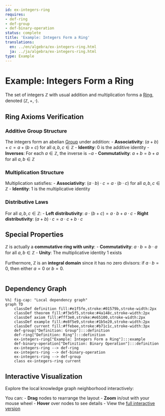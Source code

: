 ```yaml
---
id: ex-integers-ring
requires:
- def-ring
- def-group
- def-binary-operation
status: complete
title: 'Example: Integers Form a Ring'
translations:
  en: ../en/algebra/ex-integers-ring.html
  ja: ../ja/algebra/ex-integers-ring.html
type: Example
---
```


# Example: Integers Form a Ring

The set of integers $\mathbb{Z}$ with usual addition and multiplication forms a [Ring](def-ring.qmd), denoted $(\mathbb{Z}, +, \cdot)$.

## Ring Axioms Verification

### Additive Group Structure

The integers form an abelian [Group](def-group.qmd) under addition:
- **Associativity**: $(a + b) + c = a + (b + c)$ for all $a, b, c \in \mathbb{Z}$
- **Identity**: $0$ is the additive identity
- **Inverses**: For each $a \in \mathbb{Z}$, the inverse is $-a$
- **Commutativity**: $a + b = b + a$ for all $a, b \in \mathbb{Z}$

### Multiplication Structure

Multiplication satisfies:
- **Associativity**: $(a \cdot b) \cdot c = a \cdot (b \cdot c)$ for all $a, b, c \in \mathbb{Z}$
- **Identity**: $1$ is the multiplicative identity

### Distributive Laws

For all $a, b, c \in \mathbb{Z}$:
- **Left distributivity**: $a \cdot (b + c) = a \cdot b + a \cdot c$
- **Right distributivity**: $(a + b) \cdot c = a \cdot c + b \cdot c$

## Special Properties

$\mathbb{Z}$ is actually a **commutative ring with unity**:
- **Commutativity**: $a \cdot b = b \cdot a$ for all $a, b \in \mathbb{Z}$
- **Unity**: The multiplicative identity $1$ exists

Furthermore, $\mathbb{Z}$ is an **integral domain** since it has no zero divisors: if $a \cdot b = 0$, then either $a = 0$ or $b = 0$.

```mermaid
```

## Dependency Graph

```mermaid
%%| fig-cap: "Local dependency graph"
graph TD
    classDef definition fill:#e1f5fe,stroke:#01579b,stroke-width:2px
    classDef theorem fill:#f3e5f5,stroke:#4a148c,stroke-width:2px
    classDef axiom fill:#fff3e0,stroke:#e65100,stroke-width:2px
    classDef example fill:#e8f5e9,stroke:#1b5e20,stroke-width:2px
    classDef current fill:#ffebee,stroke:#b71c1c,stroke-width:3px
    def-group["Definition: Group"]:::definition
    def-ring["Definition: Ring"]:::definition
    ex-integers-ring["Example: Integers Form a Ring"]:::example
    def-binary-operation["Definition: Binary Operation"]:::definition
    ex-integers-ring --> def-ring
    ex-integers-ring --> def-binary-operation
    ex-integers-ring --> def-group
    class ex-integers-ring current
```

## Interactive Visualization

Explore the local knowledge graph neighborhood interactively:

::: {.graph-viz data-id="ex-integers-ring" data-width="700" data-height="500"}
:::

You can:
- **Drag** nodes to rearrange the layout
- **Zoom** in/out with your mouse wheel
- **Hover** over nodes to see details
- View the [full interactive version](../../output/interactive/ex-integers-ring.html){target="_blank"}
